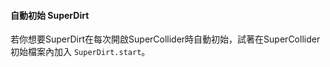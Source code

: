 ==== 自動初始 SuperDirt ====
若你想要SuperDirt在每次開啟SuperCollider時自動初始，試著在SuperCollider初始檔案內加入 <code>SuperDirt.start</code>。